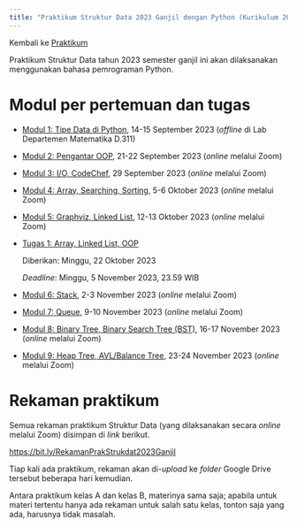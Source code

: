 ```yaml
---
title: "Praktikum Struktur Data 2023 Ganjil dengan Python (Kurikulum 2020)"
---
```


Kembali ke [Praktikum](../../../../praktikum.qmd)

Praktikum Struktur Data tahun 2023 semester ganjil ini akan dilaksanakan menggunakan bahasa pemrograman Python.

# Modul per pertemuan dan tugas

* [Modul 1: Tipe Data di Python](Strukdat2023_Modul01.ipynb), 14-15 September 2023 (*offline* di Lab Departemen Matematika D.311)

* [Modul 2: Pengantar OOP](Strukdat2023_Modul02.ipynb), 21-22 September 2023 (*online* melalui Zoom)

* [Modul 3: I/O, CodeChef](Strukdat2023_Modul03.ipynb), 29 September 2023 (*online* melalui Zoom)

* [Modul 4: Array, Searching, Sorting](Strukdat2023_Modul04.ipynb), 5-6 Oktober 2023 (*online* melalui Zoom)

* [Modul 5: Graphviz, Linked List](Strukdat2023_Modul05.ipynb), 12-13 Oktober 2023 (*online* melalui Zoom)

* [Tugas 1: Array, Linked List, OOP](Strukdat2023_Tugas1.ipynb)

    Diberikan: Minggu, 22 Oktober 2023

    *Deadline*: Minggu, 5 November 2023, 23.59 WIB

* [Modul 6: Stack](Strukdat2023_Modul06.ipynb), 2-3 November 2023 (*online* melalui Zoom)

* [Modul 7: Queue](Strukdat2023_Modul07.ipynb), 9-10 November 2023 (*online* melalui Zoom)

* [Modul 8: Binary Tree, Binary Search Tree (BST)](Strukdat2023_Modul08.ipynb), 16-17 November 2023 (*online* melalui Zoom)

* [Modul 9: Heap Tree, AVL/Balance Tree](Strukdat2023_Modul09.ipynb), 23-24 November 2023 (*online* melalui Zoom)

# Rekaman praktikum

Semua rekaman praktikum Struktur Data (yang dilaksanakan secara *online* melalui Zoom) disimpan di *link* berikut.

[https://bit.ly/RekamanPrakStrukdat2023Ganjil](https://bit.ly/RekamanPrakStrukdat2023Ganjil)

Tiap kali ada praktikum, rekaman akan di-*upload* ke *folder* Google Drive tersebut beberapa hari kemudian.

Antara praktikum kelas A dan kelas B, materinya sama saja; apabila untuk materi tertentu hanya ada rekaman untuk salah satu kelas, tonton saja yang ada, harusnya tidak masalah.